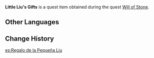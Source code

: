 {{Item Infobox
|id           = 100594
|image        = Item Quest Gift.png
|type         = Quest Items
|description  = A little bag of gifts collected by Little Liu for her father, Jiayi. Perhaps Little Liu would prefer to give it to her father herself?
|source1      = Given during [[Will of Stone]]
}}
'''Little Liu's Gifts''' is a quest item obtained during the quest [[Will of Stone]].

==Other Languages==
{{Other Languages
|default_hidden = 1
|en      = Little Liu's Gifts
|zhs     = 小六的礼物
|zhs_rm  = Xiǎo Liù de Lǐwù
|zht     = 小六的禮物
|zht_rm  = Xiǎo Liù de Lǐwù
|ja      = 六のプレゼント
|ja_rm   = Roku no Purezento{{Assumed}}
|ko      = 육이의 선물
|ko_rm   = Yuk-i-ui Seonmul
|es      = Regalo de la Pequeña Liu
|fr      = Cadeau de Petite Liu
|ru      = Подарок малышки Лю
|th      = ของขวัญของเจ้าหนู Liu
|th_rm   = 
|vi      = Quà Của Bé Liu
|de      = Lius Geschenk
|id      = Hadiah Little Liu
|pt      = Presentes da Pequena Liu
|tr      = Minik Liu'nun Hediyeleri
|it      = Regalo della Piccola Liu
}}

==Change History==
{{Change History|1.0}}

[[es:Regalo de la Pequeña Liu]]